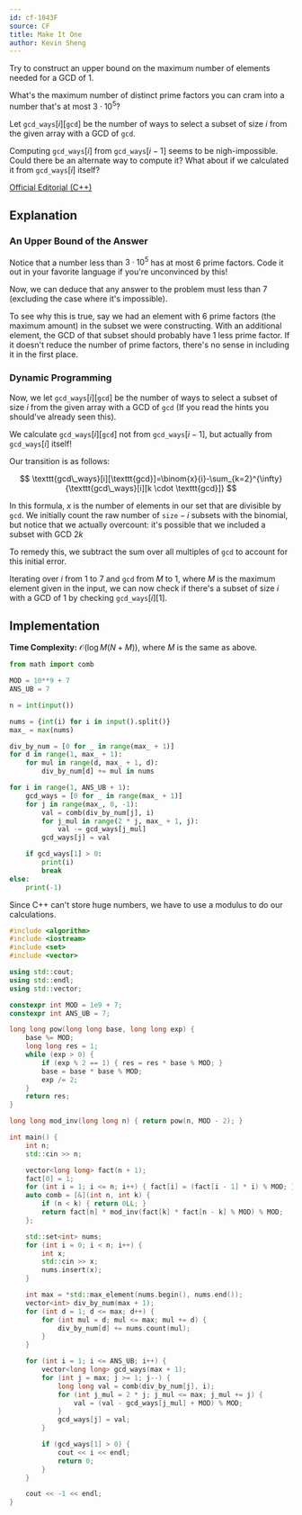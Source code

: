 ```yaml
---
id: cf-1043F
source: CF
title: Make It One
author: Kevin Sheng
---
```


<Spoiler title="Hint 1">

Try to construct an upper bound on the maximum number of elements needed for a GCD of 1.

</Spoiler>

<Spoiler title="Hint 2">

What's the maximum number of distinct prime factors you can cram into
a number that's at most $3 \cdot 10^5$?

</Spoiler>

<Spoiler title="Hint 3">

Let $\texttt{gcd\_ways}[i][\texttt{gcd}]$ be the number of ways to select a
subset of size $i$ from the given array with a GCD of $\texttt{gcd}$.

</Spoiler>

<Spoiler title="Hint 4">

Computing $\texttt{gcd\_ways}[i]$ from $\texttt{gcd\_ways}[i-1]$ seems to be nigh-impossible.
Could there be an alternate way to compute it?
What about if we calculated it from $\texttt{gcd\_ways}[i]$ itself?

</Spoiler>

<Spoiler title="Solution">

[Official Editorial (C++)](https://codeforces.com/blog/entry/62797)

## Explanation

### An Upper Bound of the Answer

Notice that a number less than $3 \cdot 10^5$ has at most 6 prime factors.
Code it out in your favorite language if you're unconvinced by this!

Now, we can deduce that any answer to the problem must less than 7
(excluding the case where it's impossible).

To see why this is true, say we had an element with 6 prime factors
(the maximum amount) in the subset we were constructing.
With an additional element, the GCD of that subset should probably have 1 less
prime factor.
If it doesn't reduce the number of prime factors, there's no sense in including it
in the first place.

### Dynamic Programming

Now, we let $\texttt{gcd\_ways}[i][\texttt{gcd}]$
be the number of ways to select a subset of size $i$
from the given array with a GCD of $\texttt{gcd}$
(If you read the hints you should've already seen this).

We calculate $\texttt{gcd\_ways}[i][\texttt{gcd}]$ not from $\texttt{gcd\_ways}[i-1]$,
but actually from $\texttt{gcd\_ways}[i]$ itself!

Our transition is as follows:

$$
\texttt{gcd\_ways}[i][\texttt{gcd}]=\binom{x}{i}-\sum_{k=2}^{\infty}{\texttt{gcd\_ways}[i][k \cdot \texttt{gcd}]}
$$

In this formula, $x$ is the number of elements in our set that are divisible by $\texttt{gcd}$.
We initially count the raw number of $\texttt{size}-i$ subsets with the binomial, but
notice that we actually overcount: it's possible that we included a subset with GCD $2k$

To remedy this, we subtract the sum over all multiples of $\texttt{gcd}$ to account
for this initial error.

Iterating over $i$ from 1 to 7 and $\texttt{gcd}$ from $M$ to 1,
where $M$ is the maximum element given in the input,
we can now check if there's a subset of size $i$ with a GCD of 1 by checking
$\texttt{gcd\_ways}[i][1]$.

## Implementation

**Time Complexity:** $\mathcal{O}(\log M (N + M))$, where $M$ is the same as above.

<LanguageSection>
<PySection>

```py
from math import comb

MOD = 10**9 + 7
ANS_UB = 7

n = int(input())

nums = {int(i) for i in input().split()}
max_ = max(nums)

div_by_num = [0 for _ in range(max_ + 1)]
for d in range(1, max_ + 1):
	for mul in range(d, max_ + 1, d):
		div_by_num[d] += mul in nums

for i in range(1, ANS_UB + 1):
	gcd_ways = [0 for _ in range(max_ + 1)]
	for j in range(max_, 0, -1):
		val = comb(div_by_num[j], i)
		for j_mul in range(2 * j, max_ + 1, j):
			val -= gcd_ways[j_mul]
		gcd_ways[j] = val

	if gcd_ways[1] > 0:
		print(i)
		break
else:
	print(-1)
```

</PySection>
<CPPSection>

Since C++ can't store huge numbers, we have to use a modulus to do our calculations.

```cpp
#include <algorithm>
#include <iostream>
#include <set>
#include <vector>

using std::cout;
using std::endl;
using std::vector;

constexpr int MOD = 1e9 + 7;
constexpr int ANS_UB = 7;

long long pow(long long base, long long exp) {
	base %= MOD;
	long long res = 1;
	while (exp > 0) {
		if (exp % 2 == 1) { res = res * base % MOD; }
		base = base * base % MOD;
		exp /= 2;
	}
	return res;
}

long long mod_inv(long long n) { return pow(n, MOD - 2); }

int main() {
	int n;
	std::cin >> n;

	vector<long long> fact(n + 1);
	fact[0] = 1;
	for (int i = 1; i <= n; i++) { fact[i] = (fact[i - 1] * i) % MOD; }
	auto comb = [&](int n, int k) {
		if (n < k) { return 0LL; }
		return fact[n] * mod_inv(fact[k] * fact[n - k] % MOD) % MOD;
	};

	std::set<int> nums;
	for (int i = 0; i < n; i++) {
		int x;
		std::cin >> x;
		nums.insert(x);
	}

	int max = *std::max_element(nums.begin(), nums.end());
	vector<int> div_by_num(max + 1);
	for (int d = 1; d <= max; d++) {
		for (int mul = d; mul <= max; mul += d) {
			div_by_num[d] += nums.count(mul);
		}
	}

	for (int i = 1; i <= ANS_UB; i++) {
		vector<long long> gcd_ways(max + 1);
		for (int j = max; j >= 1; j--) {
			long long val = comb(div_by_num[j], i);
			for (int j_mul = 2 * j; j_mul <= max; j_mul += j) {
				val = (val - gcd_ways[j_mul] + MOD) % MOD;
			}
			gcd_ways[j] = val;
		}

		if (gcd_ways[1] > 0) {
			cout << i << endl;
			return 0;
		}
	}

	cout << -1 << endl;
}
```

</CPPSection>
</LanguageSection>

</Spoiler>

